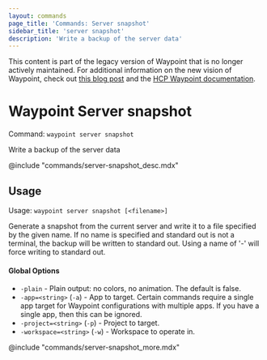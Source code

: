```yaml
---
layout: commands
page_title: 'Commands: Server snapshot'
sidebar_title: 'server snapshot'
description: 'Write a backup of the server data'
---
```


<Warning>

This content is part of the legacy version of Waypoint that is no longer actively maintained. For additional information on the new vision of Waypoint, check out [this blog post](https://www.hashicorp.com/blog/a-new-vision-for-hcp-waypoint) and the [HCP Waypoint documentation](/hcp/docs/waypoint).

</Warning>

# Waypoint Server snapshot

Command: `waypoint server snapshot`

Write a backup of the server data

@include "commands/server-snapshot_desc.mdx"

## Usage

Usage: `waypoint server snapshot [<filename>]`

Generate a snapshot from the current server and write it to a file specified
by the given name. If no name is specified and standard out is not a terminal,
the backup will be written to standard out. Using a name of '-' will force writing
to standard out.

#### Global Options

- `-plain` - Plain output: no colors, no animation. The default is false.
- `-app=<string>` (`-a`) - App to target. Certain commands require a single app target for Waypoint configurations with multiple apps. If you have a single app, then this can be ignored.
- `-project=<string>` (`-p`) - Project to target.
- `-workspace=<string>` (`-w`) - Workspace to operate in.

@include "commands/server-snapshot_more.mdx"
